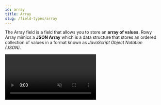 ```yaml
---
id: array
title: Array
slug: /field-types/array
---
```



The Array field is a field that allows you to store an **array of values**. Rowy Array mimics a **JSON Array** which is a data structure that stores an ordered collection of values in a format known as *JavaScript Object Notation (JSON)*.

<Video url={videoUrl} playing loop muted playsinline controls />

## Supported Values

A JSON Array is a collection of values, which **can be of any type** including `Number`, `Short Text`, another `JSON Object`, `Toggle`, `GeoPoint`, `Date & Time`, or even `Reference`. The values in a JSON Array are **separated by commas** and **enclosed in square brackets**. 

```json
[
  "string", // a short text
  1, // a number
  true, // a boolean
  {
    "key": "value" // an object
  },
  [
    "array" // an array
  ]
]
```

## Creating an Array field

**STEP 1:** In your Rowy Table, click on **Add Column** button.

**STEP 2:** In the **Add Column modal**, add any name of your choice. In the **Field Type** dropdown, select **Array**.
  <img src={array1} alt="Array field" width = "100%" />

**STEP 3:** Click on **Add** button to create the Array field.

**STEP 4:** Open the side panel. Under the **Array** section, click on the dropdown to select the **Field Type** of the values in the Array.
  <img src={array2} alt="Array field" width = "100%" />

**STEP 5:** Start adding your data! 🚀

:::tip Supported Array Types
With Rowy Arrays, you can create both Homogeneous and Heterogeneous Arrays. For a Homogeneous Array, you can create your array to contain only one type of values. For a Heterogeneous Array, you can choose your array to store data from a variety of Rowy Array supported data types.
:::

## Example

Let us create a **Heterogeneous Array** that stores data from a variety of Rowy Array supported data types.

< img src={arrayExample} alt="Array field" width = "100%" />
